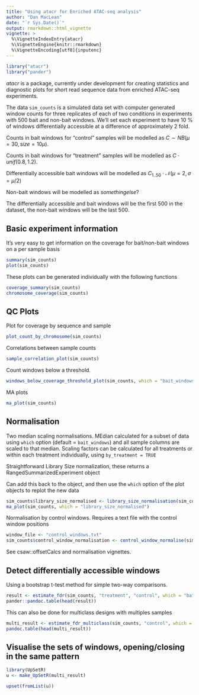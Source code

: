 ```yaml
---
title: "Using atacr for Enriched ATAC-seq analysis"
author: "Dan MacLean"
date: "`r Sys.Date()`"
output: rmarkdown::html_vignette
vignette: >
  %\VignetteIndexEntry{atacr}
  %\VignetteEngine{knitr::rmarkdown}
  %\VignetteEncoding[utf8]{inputenc}
---
```

```r
library("atacr")
library("pander")
```

_atacr_ is a package, currently under development for creating statistics and diagnostic plots for short read sequence data from enriched ATAC-seq experiments.



The data `sim_counts` is a simulated data set with computer generated window counts for three replicates of each of two conditions in experiments with 500 bait and non-bait windows. We'll set each experiment to have 10 % of windows differentially accessible at a difference of approximately 2 fold.


Counts in bait windows for "control" samples  will be modelled as $C \sim NB(\mu = 30, size = 10\mu)$.

Counts in bait windows for "treatment" samples will be modelled as $C \cdot unif(0.8,1.2)$.

Differentially accessible bait windows will be modelled as $C_{1..50} \cdot \mathcal{N}( \mu=2,\sigma = \mu/2)$

Non-bait windows will be modelled as $something else?$

The differentially accessible and bait windows will be the first 500 in the dataset, the non-bait windows will be the last 500. 

## Basic experiment information

It's very easy to get information on the coverage for bait/non-bait windows on a per sample basis

```r
summary(sim_counts)
plot(sim_counts)
```


These plots can be generated individually with the following functions

```r
coverage_summary(sim_counts)
chromosome_coverage(sim_counts)
```

## QC Plots
Plot for coverage by sequence and sample
```r
plot_count_by_chromosome(sim_counts)
```


Correlations between sample counts

```r
sample_correlation_plot(sim_counts)
```



Count windows below a threshold. 
```r
windows_below_coverage_threshold_plot(sim_counts, which = "bait_windows", from=0, to=15)
```


MA plots
```r
ma_plot(sim_counts)
```

## Normalisation
Two median scaling normalisations. MEdian calculated for a subset of data using `which` option (default = `bait_windows`) and all sample columns are scaled to that median. Scaling factors can be calculated for all treatments or within each treatment individually, using `by_treatment = TRUE`

Straightforward Library Size normalization, these returns a RangedSummarizedExperiment object

Can add this back to the object, and then use the `which` option of the plot objects to replot the new data

```r
sim_counts$library_size_normalised <- library_size_normalisation(sim_counts)
ma_plot(sim_counts, which = "library_size_normalised")
```


Normalisation by control windows. Requires a text file with the control window positions


```r
window_file <- "control_windows.txt"
sim_counts$control_window_normalisation <- control_window_normalise(sim_counts, window_file)
```

See csaw::offsetCalcs and normalisation vignettes.


## Detect differentially accessible windows

Using a bootstrap t-test method for simple two-way comparisons.
```r

result <- estimate_fdr(sim_counts, "treatment", "control", which = "bait_windows")
pander::pandoc.table(head(result))
```
This can also be done for multiclass designs with multiples samples

```r
multi_result <- estimate_fdr_multiclass(sim_counts, "control", which = "bait_windows")
pandoc.table(head(multi_result))
```

## Visualise the sets of windows, opening/closing in the same pattern
```r
library(UpSetR)
u <- make_UpSetR(multi_result)

upset(fromList(u))
```
